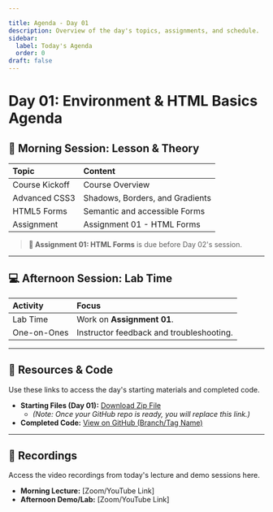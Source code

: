 ```yaml
---

title: Agenda - Day 01
description: Overview of the day's topics, assignments, and schedule.
sidebar:
  label: Today's Agenda
  order: 0
draft: false
---
```


# Day 01: Environment & HTML Basics Agenda

## 🌅 Morning Session: Lesson & Theory

| Topic          | Content                         |
| :------------- | :------------------------------ |
| Course Kickoff | Course Overview                 |
| Advanced CSS3  | Shadows, Borders, and Gradients |
| HTML5 Forms    | Semantic and accessible Forms   |
| Assignment     | Assignment 01 - HTML Forms      |

> **📝 Assignment 01: HTML Forms** is due before Day 02's session.

---

## 💻 Afternoon Session: Lab Time

| Activity    | Focus                                    |
| :---------- | :--------------------------------------- |
| Lab Time    | Work on **Assignment 01**.               |
| One-on-Ones | Instructor feedback and troubleshooting. |

---

## 🔗 Resources & Code

Use these links to access the day's starting materials and completed code.

- **Starting Files (Day 01):** [Download Zip File](/assets/resources/day01-start.zip)
  - _(Note: Once your GitHub repo is ready, you will replace this link.)_
- **Completed Code:** [View on GitHub (Branch/Tag Name)](YOUR_GITHUB_LINK_HERE)

---

## 🎥 Recordings

Access the video recordings from today's lecture and demo sessions here.

- **Morning Lecture:** [Zoom/YouTube Link]
- **Afternoon Demo/Lab:** [Zoom/YouTube Link]
